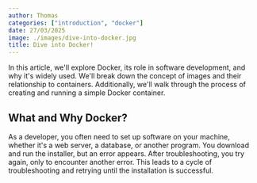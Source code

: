 ```yaml
---
author: Thomas
categories: ["introduction", "docker"]
date: 27/03/2025
image: ./images/dive-into-docker.jpg
title: Dive into Docker!
---
```


In this article, we'll explore Docker, its role in software development, and why
it's widely used. We'll break down the concept of images and their relationship
to containers. Additionally, we'll walk through the process of creating and
running a simple Docker container.

## What and Why Docker?

As a developer, you often need to set up software on your machine, whether it's
a web server, a database, or another program. You download and run the
installer, but an error appears. After troubleshooting, you try again, only to
encounter another error. This leads to a cycle of troubleshooting and retrying
until the installation is successful.
